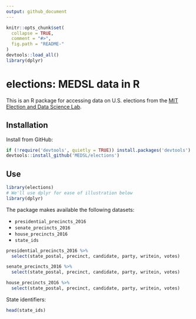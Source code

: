 ```yaml
---
output: github_document
---
```


<!-- README.md is generated from README.Rmd. Please edit that file -->

```r
knitr::opts_chunk$set(
  collapse = TRUE,
  comment = "#>",
  fig.path = "README-"
)
devtools::load_all()
library(dplyr)
```

# elections: MEDSL data in R

This is an R package for accessing data on U.S. elections from the [MIT Election and Data Science Lab](https://electionlab.mit.edu]).

## Installation

Install from GitHub:

```r
if (!require('devtools', quietly = TRUE)) install.packages('devtools')
devtools::install_github('MEDSL/elections')
```

## Use

```r
library(elections)
# We'll use dplyr for ease of illustration below
library(dplyr)
```

The package makes available the following datasets:

* `presidential_precincts_2016`
* `senate_precincts_2016`
* `house_precincts_2016`
* `state_ids`

```r
presidential_precincts_2016 %>%
  select(state_postal, precinct, candidate, party, writein, votes)
```

```r
senate_precincts_2016 %>%
  select(state_postal, precinct, candidate, party, writein, votes)

```

```r
house_precincts_2016 %>%
  select(state_postal, precinct, candidate, party, writein, votes)
```

State identifiers:

```r
head(state_ids)
```
